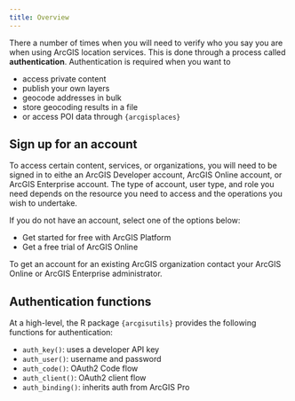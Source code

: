 ```yaml
---
title: Overview
---
```


There a number of times when you will need to verify who you say you are when using ArcGIS location services. This is done through a process called **authentication**. Authentication is required when you want to

- access private content
- publish your own layers
- geocode addresses in bulk 
- store geocoding results in a file
- or access POI data through `{arcgisplaces}`


## Sign up for an account 

To access certain content, services, or organizations, you will need to be signed in to eithe an ArcGIS Developer account, ArcGIS Online account, or ArcGIS Enterprise account. The type of account, user type, and role you need depends on the resource you need to access and the operations you wish to undertake.

If you do not have an account, select one of the options below: 

- Get started for free with ArcGIS Platform
- Get a free trial of ArcGIS Online

:::{.callout-tip}
To get an account for an existing ArcGIS organization contact your ArcGIS Online or ArcGIS Enterprise administrator.
:::

## Authentication functions

At a high-level, the R  package `{arcgisutils}` provides the following functions for authentication: 

- `auth_key()`: uses a developer API key
- `auth_user()`: username and password
- `auth_code()`: OAuth2 Code flow
- `auth_client()`: OAuth2 client flow
- `auth_binding()`: inherits auth from ArcGIS Pro


